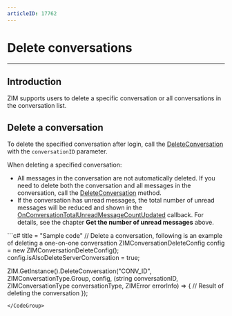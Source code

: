 ```yaml
---
articleID: 17762
---
```


# Delete conversations

- - -

## Introduction

ZIM supports users to delete a specific conversation or all conversations in the conversation list.


## Delete a conversation


To delete the specified conversation after login, call the [DeleteConversation](@DeleteConversation) with the `conversationID` parameter.

<Note title="Note">

When deleting a specified conversation:

- All messages in the conversation are not automatically deleted. If you need to delete both the conversation and all messages in the conversation, call the [DeleteConversation](@DeleteConversation) method. 
- If the conversation has unread messages, the total number of unread messages will be reduced and shown in the [OnConversationTotalUnreadMessageCountUpdated](@OnConversationTotalUnreadMessageCountUpdated) callback. For details, see the chapter **Get the number of unread messages** above.
</Note>

<CodeGroup>
```c# title = "Sample code"
// Delete a conversation, following is an example of deleting a one-on-one conversation
ZIMConversationDeleteConfig config = new ZIMConversationDeleteConfig();
config.isAlsoDeleteServerConversation = true;

ZIM.GetInstance().DeleteConversation("CONV_ID", ZIMConversationType.Group, config,
    (string conversationID, ZIMConversationType conversationType,
                    ZIMError errorInfo) =>
    {
        // Result of deleting the conversation
    });
```
</CodeGroup>